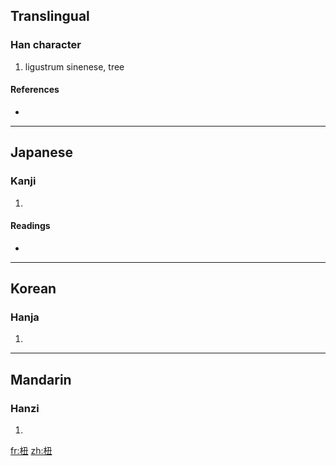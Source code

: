 ==Translingual==

===Han character===
{{Han char|rn=75|rad=木|as=04|sn=8|four=4791<sub>5</sub>|canj=木弓土 (DNG)}}

# ligustrum sinenese, tree

====References====
* {{Han ref|kx=0514.070|dkj=14512|dj=0901.110|hdz=21175.070|uh=677B|ud=26491|bh=CCD8|bd=52440}}

----

==Japanese==

===Kanji===
{{ja-kanji|grade=|rs=木04}}

# {{defn|Japanese|sort=木04}}

====Readings====
* {{ja-readings|on=[[ちゅう]] (chū), [[ちゅ]] (chu), [[しゅう]] (shū), [[にゅ]] (nyu)|kun=[[てかせ]] (tekase)}}

----

==Korean==

===Hanja===
{{ko-hanja|hangeul=뉴>유, 추|eumhun=|rv=nyu>yu, chu|mr=nyu>yu, ch'u|y=nyu>yu, chwu}}

# {{defn|Korean|sort=木04}}

----

==Mandarin==

===Hanzi===
{{cmn-hanzi|pin=[[chǒu]] ([[chou3]])|wg=ch'ou<sup>3</sup>}}

# {{defn|Mandarin|sort=木04}}

[[fr:杻]]
[[zh:杻]]